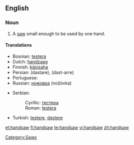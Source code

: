 ==English==

===Noun===
{{en-noun}}

# A [[saw]] small enough to be used by one hand.

====Translations====
{{trans-top|saw small enough to be used by one hand}}
* Bosnian: [[testera]] {{f}}
* Dutch: [[handzaag]]
* Finnish: [[käsisaha]]
* Persian: {{fa-Arab|[[دستره]]}} (dastare), {{fa-Arab|[[دست اره]]}} (dast-arre)
* Portuguese: {{t|pt|serrote}}
* Russian: [[ножовка]] (nožóvka) {{f}}
{{trans-mid}}
* Serbian:
*: Cyrillic: [[тестера]] {{f}}
*: Roman: [[testera]] {{f}}
* Turkish: [[testere]], [[destere]]
{{trans-bottom}}

[[Category:Saws]]

[[et:handsaw]]
[[fi:handsaw]]
[[te:handsaw]]
[[vi:handsaw]]
[[zh:handsaw]]